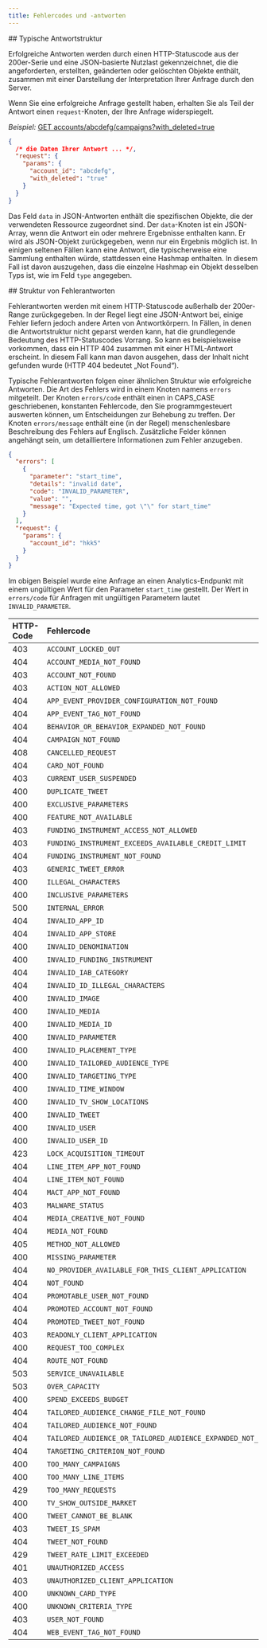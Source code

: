 ```yaml
---
title: Fehlercodes und -antworten
---
```


<div id="typical-response-structure">
  ## Typische Antwortstruktur
</div>

Erfolgreiche Antworten werden durch einen HTTP-Statuscode aus der 200er-Serie und eine JSON-basierte Nutzlast gekennzeichnet, die die angeforderten, erstellten, geänderten oder gelöschten Objekte enthält, zusammen mit einer Darstellung der Interpretation Ihrer Anfrage durch den Server.

Wenn Sie eine erfolgreiche Anfrage gestellt haben, erhalten Sie als Teil der Antwort einen `request`-Knoten, der Ihre Anfrage widerspiegelt.

_Beispiel:_ [GET accounts/abcdefg/campaigns?with\_deleted=true](/de/x-ads-api/campaign-management#campaigns)

```json
{
  /* die Daten Ihrer Antwort ... */,
  "request": {
    "params": {
      "account_id": "abcdefg",
      "with_deleted": "true"
    }
  }
}
```

Das Feld `data` in JSON-Antworten enthält die spezifischen Objekte, die der verwendeten Ressource zugeordnet sind. Der `data`-Knoten ist ein JSON-Array, wenn die Antwort ein oder mehrere Ergebnisse enthalten kann. Er wird als JSON-Objekt zurückgegeben, wenn nur ein Ergebnis möglich ist. In einigen seltenen Fällen kann eine Antwort, die typischerweise eine Sammlung enthalten würde, stattdessen eine Hashmap enthalten. In diesem Fall ist davon auszugehen, dass die einzelne Hashmap ein Objekt desselben Typs ist, wie im Feld `type` angegeben.

<div id="error-response-structure">
  ## Struktur von Fehlerantworten
</div>

Fehlerantworten werden mit einem HTTP-Statuscode außerhalb der 200er-Range zurückgegeben. In der Regel liegt eine JSON-Antwort bei, einige Fehler liefern jedoch andere Arten von Antwortkörpern. In Fällen, in denen die Antwortstruktur nicht geparst werden kann, hat die grundlegende Bedeutung des HTTP-Statuscodes Vorrang. So kann es beispielsweise vorkommen, dass ein HTTP 404 zusammen mit einer HTML-Antwort erscheint. In diesem Fall kann man davon ausgehen, dass der Inhalt nicht gefunden wurde (HTTP 404 bedeutet „Not Found“).

Typische Fehlerantworten folgen einer ähnlichen Struktur wie erfolgreiche Antworten. Die Art des Fehlers wird in einem Knoten namens `errors` mitgeteilt. Der Knoten `errors/code` enthält einen in CAPS\_CASE geschriebenen, konstanten Fehlercode, den Sie programmgesteuert auswerten können, um Entscheidungen zur Behebung zu treffen. Der Knoten `errors/message` enthält eine (in der Regel) menschenlesbare Beschreibung des Fehlers auf Englisch. Zusätzliche Felder können angehängt sein, um detailliertere Informationen zum Fehler anzugeben.

```json
{
  "errors": [
    {
      "parameter": "start_time",
      "details": "invalid date",
      "code": "INVALID_PARAMETER",
      "value": "",
      "message": "Expected time, got \"\" for start_time"
    }
  ],
  "request": {
    "params": {
      "account_id": "hkk5"
    }
  }
}
```

Im obigen Beispiel wurde eine Anfrage an einen Analytics-Endpunkt mit einem ungültigen Wert für den Parameter `start_time` gestellt. Der Wert in `errors/code` für Anfragen mit ungültigen Parametern lautet `INVALID_PARAMETER`.

| HTTP-Code | Fehlercode |
| :--- | :--- |
| 403 | `ACCOUNT_LOCKED_OUT` |
| 404 | `ACCOUNT_MEDIA_NOT_FOUND` |
| 403 | `ACCOUNT_NOT_FOUND` |
| 403 | `ACTION_NOT_ALLOWED` |
| 404 | `APP_EVENT_PROVIDER_CONFIGURATION_NOT_FOUND` |
| 404 | `APP_EVENT_TAG_NOT_FOUND` |
| 404 | `BEHAVIOR_OR_BEHAVIOR_EXPANDED_NOT_FOUND` |
| 404 | `CAMPAIGN_NOT_FOUND` |
| 408 | `CANCELLED_REQUEST` |
| 404 | `CARD_NOT_FOUND` |
| 403 | `CURRENT_USER_SUSPENDED` |
| 400 | `DUPLICATE_TWEET` |
| 400 | `EXCLUSIVE_PARAMETERS` |
| 400 | `FEATURE_NOT_AVAILABLE` |
| 403 | `FUNDING_INSTRUMENT_ACCESS_NOT_ALLOWED` |
| 403 | `FUNDING_INSTRUMENT_EXCEEDS_AVAILABLE_CREDIT_LIMIT` |
| 404 | `FUNDING_INSTRUMENT_NOT_FOUND` |
| 403 | `GENERIC_TWEET_ERROR` |
| 400 | `ILLEGAL_CHARACTERS` |
| 400 | `INCLUSIVE_PARAMETERS` |
| 500 | `INTERNAL_ERROR` |
| 404 | `INVALID_APP_ID` |
| 404 | `INVALID_APP_STORE` |
| 400 | `INVALID_DENOMINATION` |
| 400 | `INVALID_FUNDING_INSTRUMENT` |
| 404 | `INVALID_IAB_CATEGORY` |
| 404 | `INVALID_ID_ILLEGAL_CHARACTERS` |
| 400 | `INVALID_IMAGE` |
| 400 | `INVALID_MEDIA` |
| 400 | `INVALID_MEDIA_ID` |
| 400 | `INVALID_PARAMETER` |
| 400 | `INVALID_PLACEMENT_TYPE` |
| 400 | `INVALID_TAILORED_AUDIENCE_TYPE` |
| 400 | `INVALID_TARGETING_TYPE` |
| 400 | `INVALID_TIME_WINDOW` |
| 400 | `INVALID_TV_SHOW_LOCATIONS` |
| 400 | `INVALID_TWEET` |
| 400 | `INVALID_USER` |
| 400 | `INVALID_USER_ID` |
| 423 | `LOCK_ACQUISITION_TIMEOUT` |
| 404 | `LINE_ITEM_APP_NOT_FOUND` |
| 404 | `LINE_ITEM_NOT_FOUND` |
| 404 | `MACT_APP_NOT_FOUND` |
| 403 | `MALWARE_STATUS` |
| 404 | `MEDIA_CREATIVE_NOT_FOUND` |
| 404 | `MEDIA_NOT_FOUND` |
| 405 | `METHOD_NOT_ALLOWED` |
| 400 | `MISSING_PARAMETER` |
| 404 | `NO_PROVIDER_AVAILABLE_FOR_THIS_CLIENT_APPLICATION` |
| 404 | `NOT_FOUND` |
| 404 | `PROMOTABLE_USER_NOT_FOUND` |
| 404 | `PROMOTED_ACCOUNT_NOT_FOUND` |
| 404 | `PROMOTED_TWEET_NOT_FOUND` |
| 403 | `READONLY_CLIENT_APPLICATION` |
| 400 | `REQUEST_TOO_COMPLEX` |
| 404 | `ROUTE_NOT_FOUND` |
| 503 | `SERVICE_UNAVAILABLE` |
| 503 | `OVER_CAPACITY` |
| 400 | `SPEND_EXCEEDS_BUDGET` |
| 404 | `TAILORED_AUDIENCE_CHANGE_FILE_NOT_FOUND` |
| 404 | `TAILORED_AUDIENCE_NOT_FOUND` |
| 404 | `TAILORED_AUDIENCE_OR_TAILORED_AUDIENCE_EXPANDED_NOT_FOUND` |
| 404 | `TARGETING_CRITERION_NOT_FOUND` |
| 400 | `TOO_MANY_CAMPAIGNS` |
| 400 | `TOO_MANY_LINE_ITEMS` |
| 429 | `TOO_MANY_REQUESTS` |
| 400 | `TV_SHOW_OUTSIDE_MARKET` |
| 400 | `TWEET_CANNOT_BE_BLANK` |
| 403 | `TWEET_IS_SPAM` |
| 404 | `TWEET_NOT_FOUND` |
| 429 | `TWEET_RATE_LIMIT_EXCEEDED` |
| 401 | `UNAUTHORIZED_ACCESS` |
| 403 | `UNAUTHORIZED_CLIENT_APPLICATION` |
| 400 | `UNKNOWN_CARD_TYPE` |
| 400 | `UNKNOWN_CRITERIA_TYPE` |
| 403 | `USER_NOT_FOUND` |
| 404 | `WEB_EVENT_TAG_NOT_FOUND` |
